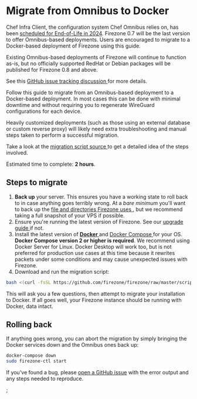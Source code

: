 # Migrate from Omnibus to Docker

Chef Infra Client, the configuration system Chef Omnibus relies on, has been
[scheduled for End-of-Life in 2024](https://docs.chef.io/versions/). Firezone
0.7 will be the last version to offer Omnibus-based deployments. Users are
encouraged to migrate to a Docker-based deployment of Firezone using this guide.

Existing Omnibus-based deployments of Firezone will continue to function as-is,
but no officially supported RedHat or Debian packages will be published for
Firezone 0.8 and above.

See this
[GitHub issue tracking discussion ](https://github.com/firezone/firezone/issues/1304)
for more details.

Follow this guide to migrate from an Omnibus-based deployment to a Docker-based
deployment. In most cases this can be done with minimal downtime and without
requiring you to regenerate WireGuard configurations for each device.

Heavily customized deployments (such as those using an external database or
custom reverse proxy) will likely need extra troubleshooting and manual steps
taken to perform a successful migration.

Take a look at the
[migration script source ](https://github.com/firezone/firezone/blob/master/scripts/docker_migrate.sh)
to get a detailed idea of the steps involved.

Estimated time to complete: **2 hours**.

## Steps to migrate

1. **Back up** your server. This ensures you have a working state to roll back
   to in case anything goes terribly wrong. At a _bare minimum_ you'll want to
   back up the
   [file and directories Firezone uses ](/docs/reference/file-and-directory-locations/),
   but we recommend taking a full snapshot of your VPS if possible.
1. Ensure you're running the latest version of Firezone. See our
   [upgrade guide ](/docs/administer/upgrade/) if not.
1. Install the latest version of
   [**Docker** ](https://docs.docker.com/engine/install/) and
   [Docker Compose ](https://docs.docker.com/compose/install/linux/#install-compose)
   for your OS. **Docker Compose version 2 or higher is required**. We recommend
   using Docker Server for Linux. Docker Desktop will work too, but is not
   preferred for production use cases at this time because it rewrites packets
   under some conditions and may cause unexpected issues with Firezone.
1. Download and run the migration script:

```bash
bash <(curl -fsSL https://github.com/firezone/firezone/raw/master/scripts/docker_migrate.sh)
```

This will ask you a few questions, then attempt to migrate your installation to
Docker. If all goes well, your Firezone instance should be running with Docker,
data intact.

## Rolling back

If anything goes wrong, you can abort the migration by simply bringing the
Docker services down and the Omnibus ones back up:

```bash
docker-compose down
sudo firezone-ctl start
```

If you've found a bug, please
[open a GitHub issue](https://github.com/firezone/firezone/issues) with the
error output and any steps needed to reproduce.

<SupportOptions />;
